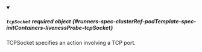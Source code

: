 


<details className="config-field" data-expandable="true" open>
<summary>

##### `tcpSocket` <span className="config-field-required" data-required="false">required</span> <span className="config-field-type">object</span> <span className="config-field-default"></span> <span className="config-field-enum"></span> {#runners-spec-clusterRef-podTemplate-spec-initContainers-livenessProbe-tcpSocket}

TCPSocket specifies an action involving a TCP port.

</summary>

<PartialTcpSocketreference />


</details>
